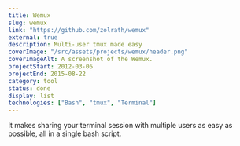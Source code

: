 ```yaml
---
title: Wemux
slug: wemux
link: "https://github.com/zolrath/wemux"
external: true
description: Multi-user tmux made easy
coverImage: "/src/assets/projects/wemux/header.png"
coverImageAlt: A screenshot of the Wemux.
projectStart: 2012-03-06
projectEnd: 2015-08-22
category: tool
status: done
display: list
technologies: ["Bash", "tmux", "Terminal"]
---
```


It makes sharing your terminal session with multiple users as easy as possible, all in a single bash script.
